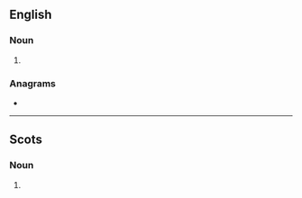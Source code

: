 ==English==

===Noun===
{{head|en|noun form}}

# {{plural of|en|speerit}}

===Anagrams===
* {{anagrams|en|a=eeiprsst|respites|spreites}}

----

==Scots==

===Noun===
{{head|sco|noun plural form}}

# {{plural of|sco|speerit}}